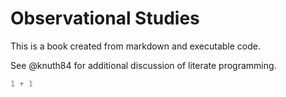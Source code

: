 # Observational Studies

This is a book created from markdown and executable code.

See @knuth84 for additional discussion of literate programming.

```r
1 + 1
```
